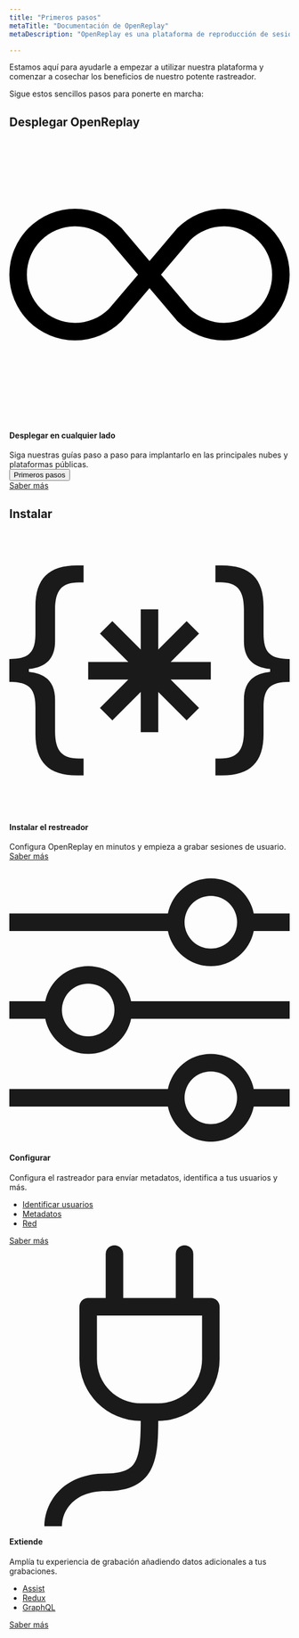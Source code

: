```yaml
---
title: "Primeros pasos"
metaTitle: "Documentación de OpenReplay"
metaDescription: "OpenReplay es una plataforma de reproducción de sesiones autosuficiente y de código abierto que le permite ver lo que hacen los usuarios en su aplicación web, lo que le ayuda a solucionar los problemas más rápidamente."

---
```


Estamos aquí para ayudarle a empezar a utilizar nuestra plataforma y comenzar a cosechar los beneficios de nuestro potente rastreador. 

Sigue estos sencillos pasos para ponerte en marcha:
## Desplegar OpenReplay
<div class="col-span-12 card">
   <div class="relative border text-left">
      <div class="relative flex flex-col gap-6">
         <div class="flex items-center gap-3">
            <div class="shrink-0 theme-icon w-8 h-8 flex items-center justify-center rounded">
               <svg xmlns="http://www.w3.org/2000/svg" fill="var(--theme-accent-full)" class="bi bi-infinity" viewBox="0 0 16 16">
                  <path d="M5.68 5.792 7.345 7.75 5.681 9.708a2.75 2.75 0 1 1 0-3.916ZM8 6.978 6.416 5.113l-.014-.015a3.75 3.75 0 1 0 0 5.304l.014-.015L8 8.522l1.584 1.865.014.015a3.75 3.75 0 1 0 0-5.304l-.014.015L8 6.978Zm.656.772 1.663-1.958a2.75 2.75 0 1 1 0 3.916L8.656 7.75Z"/>
               </svg>
            </div>
            <h4>Desplegar en cualquier lado</h4>
         </div>
         <span class="flex-grow">Siga nuestras guías paso a paso para implantarlo en las principales nubes y plataformas públicas.</span>
      </div>
      <div class="mt-6">
         <div class="hidden">
            <button class="relative inline-flex items-center space-x-2 text-center rounded px-3 py-2" type="button">
            <span class="truncate">Primeros pasos</span>
            </button>
         </div>
         <div class="grid grid-cols-2 md:grid-cols-4 gap-3 md:gap-4">
            <IconText url="/deployment/deploy-aws" title="AWS" />
            <IconText url="/deployment/deploy-azure" title="Azure" />
            <IconText url="/deployment/deploy-gcp" title="GCP" />
            <IconText url="/deployment/deploy-digitalocean" title="Digital Ocean" />
         </div>
      </div>
      <div class="flex justify-start mt-5">
         <a class="block text-center w-fit learn-more" href="/deployment/"> Saber más</a>
    </div>
   </div>
</div>


## Instalar
<div class="grid grid-cols-1 md:grid-cols-3 gap-3">
   <div class="card">
      <div class="relative border text-left col-span-4">
         <div class="relative flex flex-col gap-6">
            <div class="flex items-center gap-3">
               <div class="shrink-0 theme-icon w-8 h-8 flex items-center justify-center rounded">
                  <svg xmlns="http://www.w3.org/2000/svg"  fill="currentColor" class="bi bi-braces-asterisk" viewBox="0 0 16 16">
  <path fill-rule="evenodd" d="M1.114 8.063V7.9c1.005-.102 1.497-.615 1.497-1.6V4.503c0-1.094.39-1.538 1.354-1.538h.273V2h-.376C2.25 2 1.49 2.759 1.49 4.352v1.524c0 1.094-.376 1.456-1.49 1.456v1.299c1.114 0 1.49.362 1.49 1.456v1.524c0 1.593.759 2.352 2.372 2.352h.376v-.964h-.273c-.964 0-1.354-.444-1.354-1.538V9.663c0-.984-.492-1.497-1.497-1.6ZM14.886 7.9v.164c-1.005.103-1.497.616-1.497 1.6v1.798c0 1.094-.39 1.538-1.354 1.538h-.273v.964h.376c1.613 0 2.372-.759 2.372-2.352v-1.524c0-1.094.376-1.456 1.49-1.456v-1.3c-1.114 0-1.49-.362-1.49-1.456V4.352C14.51 2.759 13.75 2 12.138 2h-.376v.964h.273c.964 0 1.354.444 1.354 1.538V6.3c0 .984.492 1.497 1.497 1.6ZM7.5 11.5V9.207l-1.621 1.621-.707-.707L6.792 8.5H4.5v-1h2.293L5.172 5.879l.707-.707L7.5 6.792V4.5h1v2.293l1.621-1.621.707.707L9.208 7.5H11.5v1H9.207l1.621 1.621-.707.707L8.5 9.208V11.5h-1Z"/>
</svg>
               </div>
               <h4>Instalar el restreador</h4>
            </div>
            <span class="text-sm flex-grow">Configura OpenReplay en minutos y empieza a grabar sesiones de usuario.</span>
         </div>
         <div class="mt-6">
            <div class="grid grid-cols-1 md:grid-cols-1 gap-3 md:gap-4">
               <IconText url="/using-or/next" title="React" />
               <IconText url="/using-or/nuxt" title="Vue" />
               <IconText url="/using-or/angular" title="Angular" />
               <IconText url="/using-or/next" title="NextJS" />
               <IconText url="/using-or/nuxt" title="Nuxt" />
            </div>
         </div>
         <div class="flex justify-start mt-5">
            <a class="block text-center w-fit learn-more" href="/using-or/">
               Saber más
               </a>
         </div>
      </div>
   </div>
   <div class="card">
      <div class="relative border text-left col-span-4">
         <div class="relative flex flex-col gap-6">
            <div class="flex items-center gap-3">
               <div class="shrink-0 theme-icon w-8 h-8 flex items-center justify-center rounded">
                 <svg xmlns="http://www.w3.org/2000/svg"  fill="currentColor" class="bi bi-sliders" viewBox="0 0 16 16">
  <path fill-rule="evenodd" d="M11.5 2a1.5 1.5 0 1 0 0 3 1.5 1.5 0 0 0 0-3zM9.05 3a2.5 2.5 0 0 1 4.9 0H16v1h-2.05a2.5 2.5 0 0 1-4.9 0H0V3h9.05zM4.5 7a1.5 1.5 0 1 0 0 3 1.5 1.5 0 0 0 0-3zM2.05 8a2.5 2.5 0 0 1 4.9 0H16v1H6.95a2.5 2.5 0 0 1-4.9 0H0V8h2.05zm9.45 4a1.5 1.5 0 1 0 0 3 1.5 1.5 0 0 0 0-3zm-2.45 1a2.5 2.5 0 0 1 4.9 0H16v1h-2.05a2.5 2.5 0 0 1-4.9 0H0v-1h9.05z"/>
</svg>
               </div>
               <h4>Configurar</h4>
            </div>
            <span class="text-sm flex-grow">Configura el rastreador para envíar metadatos, identifica a tus usuarios y más.</span>
         </div>
         <div class="mt-6">
            <div class="grid grid-cols-1 md:grid-cols-1 gap-3 md:gap-4">
               <ul class="list-none ml-0 pl-0">
                  <li>
                     <a href="/installation/identify-user">Identificar usuarios</a>
                  </li>
                  <li>
                     <a href="/installation/metadata">Metadatos</a>
                  </li>
                  <li>
                     <a href="/plugins/fetch">Red</a>
                  </li>
               </ul>
            </div>
         </div>
         <div class="flex justify-start mt-5">
            <a class="block text-center w-fit learn-more" href="/installation/">
               Saber más
               </a>
         </div>
      </div>
   </div>
<div class="card">
      <div class="relative border text-left col-span-4">
         <div class="relative flex flex-col gap-6">
            <div class="flex items-center gap-3">
               <div class="shrink-0 theme-icon w-8 h-8 flex items-center justify-center rounded">
                  <svg xmlns="http://www.w3.org/2000/svg"   fill="currentColor" class="bi bi-plug" viewBox="0 0 16 16">
  <path d="M6 0a.5.5 0 0 1 .5.5V3h3V.5a.5.5 0 0 1 1 0V3h1a.5.5 0 0 1 .5.5v3A3.5 3.5 0 0 1 8.5 10c-.002.434-.01.845-.04 1.22-.041.514-.126 1.003-.317 1.424a2.083 2.083 0 0 1-.97 1.028C6.725 13.9 6.169 14 5.5 14c-.998 0-1.61.33-1.974.718A1.922 1.922 0 0 0 3 16H2c0-.616.232-1.367.797-1.968C3.374 13.42 4.261 13 5.5 13c.581 0 .962-.088 1.218-.219.241-.123.4-.3.514-.55.121-.266.193-.621.23-1.09.027-.34.035-.718.037-1.141A3.5 3.5 0 0 1 4 6.5v-3a.5.5 0 0 1 .5-.5h1V.5A.5.5 0 0 1 6 0zM5 4v2.5A2.5 2.5 0 0 0 7.5 9h1A2.5 2.5 0 0 0 11 6.5V4H5z"/>
</svg>
               </div>
               <h4>Extiende</h4>
            </div>
            <span class="text-sm flex-grow">Amplía tu experiencia de grabación añadiendo datos adicionales a tus grabaciones.</span>
         </div>
         <div class="mt-6">
            <div class="grid grid-cols-1 md:grid-cols-1 gap-3 md:gap-4">
               <ul class="list-none ml-0 pl-0">
                  <li>
                     <a href="/pluggins/assist">Assist</a>
                  </li>
                  <li>
                     <a href="/plugins/redux">Redux</a>
                  </li>
                  <li>
                     <a href="/plugins/graphql">GraphQL</a>
                  </li>
               </ul>
            </div>
         </div>
         <div class="flex justify-start mt-5">
            <a class="block text-center w-fit learn-more" href="/plugins/">
               Saber más
               </a>
         </div>
      </div>
   </div>
</div>
